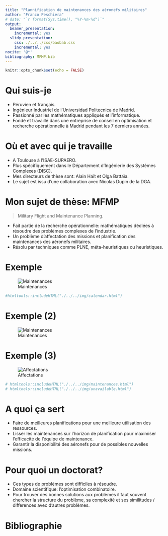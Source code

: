 ```yaml
---
title: "Plannification de maintenances des aéronefs militaires"
author: "Franco Peschiera"
# date: "`r format(Sys.time(), "%Y-%m-%d")`"
output:
  beamer_presentation:
    incremental: yes
  slidy_presentation:
    css: ./../../css/baobab.css
    incremental: yes
nocite: '@*'
bibliography: MFMP.bib
---
```


```r
knitr::opts_chunk$set(echo = FALSE)
```

# Qui suis-je

* Péruvien et français.
* Ingénieur Industriel de l'Universidad Politecnica de Madrid.
* Passionné par les mathématiques appliqués et l'informatique.
* Fondé et travaillé dans une entreprise de conseil en optimisation et recherche opérationnelle à Madrid pendant les 7 derniers années.

# Où et avec qui je travaille

* A Toulouse à l'ISAE-SUPAERO.
* Plus spécifiquement dans le Département d'Ingénierie des Systèmes Complexes (DISC).
* Mes directeurs de thèse sont: Alain Haït et Olga Battaïa.
* Le sujet est issu d'une collaboration avec Nicolas Dupin de la DGA.

# Mon sujet de thèse: MFMP

> Military Flight and Maintenance Planning.

* Fait partie de la recherche opérationnelle: mathématiques dédiées à résoudre des problèmes complexes de l'industrie.
* Un problème d'affectation des missions et planification des maintenances des aéronefs militaires.
* Résolu par techniques comme PLNE, méta-heuristiques ou heuristiques.

# Exemple

![Maintenances](./../../img/calendar.png)
```r
#htmltools::includeHTML("./../../img/calendar.html")
```

# Exemple (2)

<!-- <style> -->
<!--   .col2 { -->
<!--     columns: 2 200px;         /* number of columns and width in pixels*/ -->
<!--     -webkit-columns: 2 200px; /* chrome, safari */ -->
<!--     -moz-columns: 2 200px;    /* firefox */ -->
<!--   } -->
<!-- </style> -->

<!-- <div class="col2"> -->
![Maintenances](./../../img/maintenances.png)

# Exemple (3)
![Affectations](./../../img/unavailable.png)
```r
# htmltools::includeHTML("./../../img/maintenances.html")
# htmltools::includeHTML("./../../img/unavailable.html")
```
<!-- </div> -->


# A quoi ça sert

* Faire de meilleures planifications pour une meilleure utilisation des ressources.
* Lisser les maintenances sur l'horizon de planification pour maximiser l'efficacité de l'équipe de maintenance.
* Garantir la disponibilité des aéronefs pour de possibles nouvelles missions.

# Pour quoi un doctorat?

* Ces types de problèmes sont difficiles à résoudre.
* Domaine scientifique: l'optimisation combinatoire.
* Pour trouver des bonnes solutions aux problèmes il faut souvent chercher la structure du problème, sa complexité et ses similitudes / differences avec d'autres problèmes.

<!-- # Etat de l'art -->

<!-- * En @Cho2011, des affectations quotidiens des heures aux avions militaires. -->
<!-- * En @Verhoeff2015 et @Kozanidis2008, des affectations mensuels des maintenances et opérations sont faits avec contraintes des disponibilité, niveau de service et soutenabilité. -->
<!-- * En @Chastellux2017, un premier modèle d'affectation de missions aux aéronefs en lieu des heures est présenté. -->


# Bibliographie

